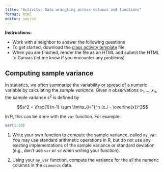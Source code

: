 ```yaml
---
title: "Activity: Data wrangling across columns and functions"
format: html
editor: source
---
```


**Instructions:** 

* Work with a neighbor to answer the following questions 
* To get started, download the [class activity template](https://sta279-f25.github.io/class_activities/ca_09_template.qmd) file
* When you are finished, render the file as an HTML and submit the HTML to Canvas (let me know if you encounter any problems)

## Computing sample variance

In statistics, we often summarize the variability or spread of a numeric variable by calculating the *sample variance*. Given $n$ observations $x_1,...,x_n$, the sample variance $s^2$ is defined by

$$s^2 = \frac{1}{n-1} \sum \limits_{i=1}^n (x_i - \overline{x})^2$$

In R, this can be done with the `var` function. For example:

```r
var(1:10)
```

1. Write your own function to compute the sample variance, called `my_var`. You may use standard arithmetic operations in R, but do not use any existing implementations of the sample variance or standard deviation (e.g., don't use `var` or `sd` when writing your function).

2. Using your `my_var` function, compute the variance for the all the numeric columns in the `diamonds` data.



